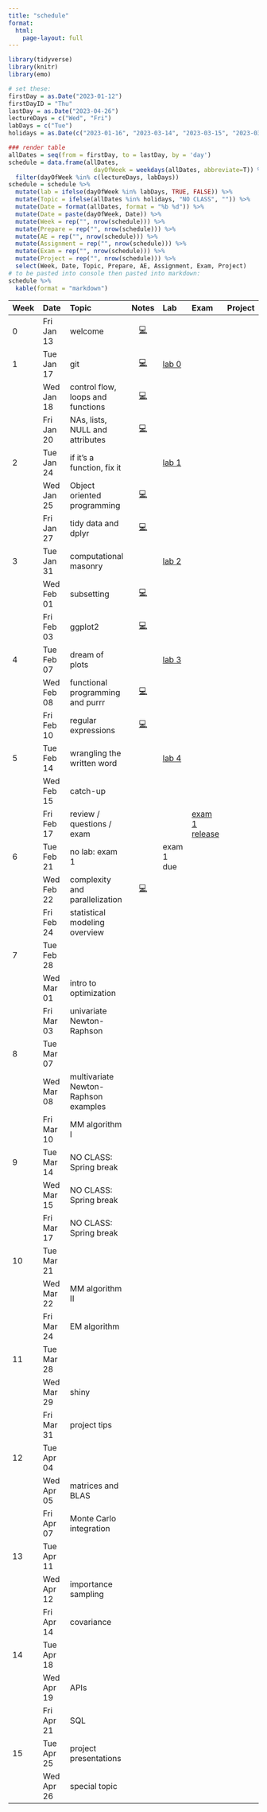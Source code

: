 ```yaml
---
title: "schedule"
format: 
  html: 
    page-layout: full
---
```


```r
library(tidyverse)
library(knitr)
library(emo)
```

```r
# set these:
firstDay = as.Date("2023-01-12")
firstDayID = "Thu"
lastDay = as.Date("2023-04-26")
lectureDays = c("Wed", "Fri")
labDays = c("Tue")
holidays = as.Date(c("2023-01-16", "2023-03-14", "2023-03-15", "2023-03-17"))

### render table
allDates = seq(from = firstDay, to = lastDay, by = 'day')
schedule = data.frame(allDates,
                        dayOfWeek = weekdays(allDates, abbreviate=T)) %>%
  filter(dayOfWeek %in% c(lectureDays, labDays))
schedule = schedule %>%
  mutate(lab = ifelse(dayOfWeek %in% labDays, TRUE, FALSE)) %>%
  mutate(Topic = ifelse(allDates %in% holidays, "NO CLASS", "")) %>%
  mutate(Date = format(allDates, format = "%b %d")) %>%
  mutate(Date = paste(dayOfWeek, Date)) %>%
  mutate(Week = rep("", nrow(schedule))) %>%
  mutate(Prepare = rep("", nrow(schedule))) %>%
  mutate(AE = rep("", nrow(schedule))) %>%
  mutate(Assignment = rep("", nrow(schedule))) %>%
  mutate(Exam = rep("", nrow(schedule))) %>%
  mutate(Project = rep("", nrow(schedule))) %>%
  select(Week, Date, Topic, Prepare, AE, Assignment, Exam, Project)
# to be pasted into console then pasted into markdown:
schedule %>%
  kable(format = "markdown")
```

| Week | Date       | Topic                                  |              Notes              | Lab                      | Exam                                  | Project |
|:----------|:----------|:----------|:---------:|:----------|:----------|:----------|
| 0    | Fri Jan 13 | welcome                                |  [💻](/slides/01-welcome.html)  |                          |                                       |         |
| 1    | Tue Jan 17 | git                                    | [💻](/slides/lab0-welcome.html) | [lab 0](/labs/lab0.html) |                                       |         |
|      | Wed Jan 18 | control flow, loops and functions      |    [💻](/slides/lec02.html)     |                          |                                       |         |
|      | Fri Jan 20 | NAs, lists, NULL and attributes        |    [💻](/slides/lec03.html)     |                          |                                       |         |
| 2    | Tue Jan 24 | if it's a function, fix it             |                                 | [lab 1](/labs/lab1.html) |                                       |         |
|      | Wed Jan 25 | Object oriented programming            |    [💻](/slides/lec04.html)     |                          |                                       |         |
|      | Fri Jan 27 | tidy data and dplyr                    |    [💻](/slides/lec05.html)     |                          |                                       |         |
| 3    | Tue Jan 31 | computational masonry                  |                                 | [lab 2](/labs/lab2.html) |                                       |         |
|      | Wed Feb 01 | subsetting                             |    [💻](/slides/lec06.html)     |                          |                                       |         |
|      | Fri Feb 03 | ggplot2                                |    [💻](/slides/lec07.html)     |                          |                                       |         |
| 4    | Tue Feb 07 | dream of plots                         |                                 | [lab 3](/labs/lab3.html) |                                       |         |
|      | Wed Feb 08 | functional programming and purrr       |    [💻](/slides/lec08.html)     |                          |                                       |         |
|      | Fri Feb 10 | regular expressions                    |    [💻](/slides/lec09.html)     |                          |                                       |         |
| 5    | Tue Feb 14 | wrangling the written word             |                                 | [lab 4](/labs/lab4.html) |                                       |         |
|      | Wed Feb 15 | catch-up                               |                                 |                          |                                       |         |
|      | Fri Feb 17 | review / questions / exam              |                                 |                          | [exam 1 release](/exams/exam01.html) |         |
| 6    | Tue Feb 21 | no lab: exam 1                         |                                 | exam 1 due               |                                       |         |
|      | Wed Feb 22 | complexity and parallelization |  [💻](/slides/lec10.html)                                |                          |                                       |         |
|      | Fri Feb 24 | statistical modeling overview          |                                 |                          |                                       |         |
| 7    | Tue Feb 28 |                                        |                                 |                          |                                       |         |
|      | Wed Mar 01 | intro to optimization                  |                                 |                          |                                       |         |
|      | Fri Mar 03 | univariate Newton-Raphson              |                                 |                          |                                       |         |
| 8    | Tue Mar 07 |                                        |                                 |                          |                                       |         |
|      | Wed Mar 08 | multivariate Newton-Raphson examples   |                                 |                          |                                       |         |
|      | Fri Mar 10 | MM algorithm I                         |                                 |                          |                                       |         |
| 9    | Tue Mar 14 | NO CLASS: Spring break                 |                                 |                          |                                       |         |
|      | Wed Mar 15 | NO CLASS: Spring break                 |                                 |                          |                                       |         |
|      | Fri Mar 17 | NO CLASS: Spring break                 |                                 |                          |                                       |         |
| 10   | Tue Mar 21 |                                        |                                 |                          |                                       |         |
|      | Wed Mar 22 | MM algorithm II                        |                                 |                          |                                       |         |
|      | Fri Mar 24 | EM algorithm                           |                                 |                          |                                       |         |
| 11   | Tue Mar 28 |                                        |                                 |                          |                                       |         |
|      | Wed Mar 29 | shiny                                  |                                 |                          |                                       |         |
|      | Fri Mar 31 | project tips                           |                                 |                          |                                       |         |
| 12   | Tue Apr 04 |                                        |                                 |                          |                                       |         |
|      | Wed Apr 05 | matrices and BLAS                      |                                 |                          |                                       |         |
|      | Fri Apr 07 | Monte Carlo integration                |                                 |                          |                                       |         |
| 13   | Tue Apr 11 |                                        |                                 |                          |                                       |         |
|      | Wed Apr 12 | importance sampling                    |                                 |                          |                                       |         |
|      | Fri Apr 14 | covariance                             |                                 |                          |                                       |         |
| 14   | Tue Apr 18 |                                        |                                 |                          |                                       |         |
|      | Wed Apr 19 | APIs                                   |                                 |                          |                                       |         |
|      | Fri Apr 21 | SQL                                    |                                 |                          |                                       |         |
| 15   | Tue Apr 25 | project presentations                  |                                 |                          |                                       |         |
|      | Wed Apr 26 | special topic                          |                                 |                          |                                       |         |
